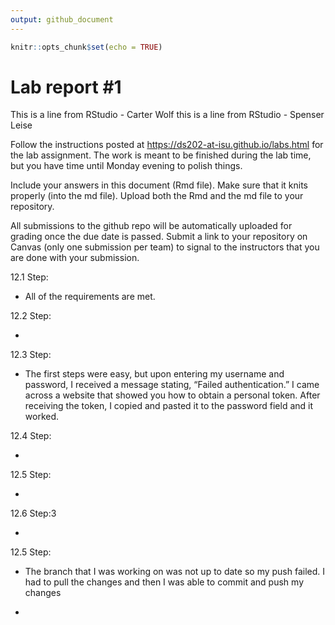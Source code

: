 ```yaml
---
output: github_document
---
```


<!-- README.md is generated from README.Rmd. Please edit the README.Rmd file -->

```r
knitr::opts_chunk$set(echo = TRUE)
```

# Lab report #1

This is a line from RStudio - Carter Wolf this is a line from RStudio - Spenser Leise

Follow the instructions posted at <https://ds202-at-isu.github.io/labs.html> for the lab assignment. The work is meant to be finished during the lab time, but you have time until Monday evening to polish things.

Include your answers in this document (Rmd file). Make sure that it knits properly (into the md file). Upload both the Rmd and the md file to your repository.

All submissions to the github repo will be automatically uploaded for grading once the due date is passed. Submit a link to your repository on Canvas (only one submission per team) to signal to the instructors that you are done with your submission.

12.1 Step:

-   All of the requirements are met.

12.2 Step:

-   

12.3 Step:

-   The first steps were easy, but upon entering my username and password, I received a message stating, “Failed authentication.” I came across a website that showed you how to obtain a personal token. After receiving the token, I copied and pasted it to the password field and it worked.

12.4 Step:

-   

12.5 Step:

-   

12.6 Step:3

-   

12.5 Step:

-   The branch that I was working on was not up to date so my push failed. I had to pull the changes and then I was able to commit and push my changes

-   
